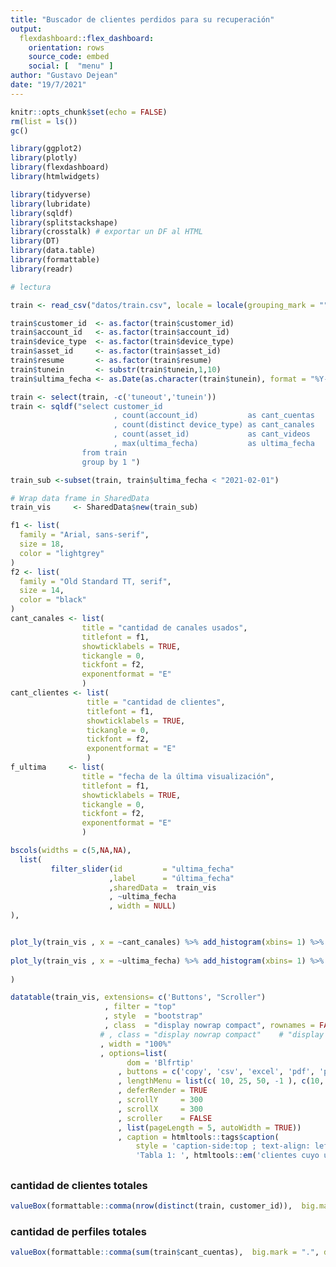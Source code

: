 ```yaml
---
title: "Buscador de clientes perdidos para su recuperación"
output: 
  flexdashboard::flex_dashboard:
    orientation: rows
    source_code: embed
    social: [  "menu" ]
author: "Gustavo Dejean"
date: "19/7/2021"
---
```


```r
knitr::opts_chunk$set(echo = FALSE)
rm(list = ls())
gc()
```

```r

library(ggplot2)
library(plotly)
library(flexdashboard)
library(htmlwidgets)

library(tidyverse)
library(lubridate)
library(sqldf)
library(splitstackshape)
library(crosstalk) # exportar un DF al HTML 
library(DT)
library(data.table) 
library(formattable)
library(readr)

# lectura

train <- read_csv("datos/train.csv", locale = locale(grouping_mark = ""))

train$customer_id  <- as.factor(train$customer_id)
train$account_id   <- as.factor(train$account_id)
train$device_type  <- as.factor(train$device_type)
train$asset_id     <- as.factor(train$asset_id)
train$resume       <- as.factor(train$resume)
train$tunein       <- substr(train$tunein,1,10)
train$ultima_fecha <- as.Date(as.character(train$tunein), format = "%Y-%m-%d")

train <- select(train, -c('tuneout','tunein'))
train <- sqldf("select customer_id
                       , count(account_id)           as cant_cuentas
                       , count(distinct device_type) as cant_canales
                       , count(asset_id)             as cant_videos
                       , max(ultima_fecha)           as ultima_fecha
                from train
                group by 1 ")

train_sub <-subset(train, train$ultima_fecha < "2021-02-01")

# Wrap data frame in SharedData
train_vis     <- SharedData$new(train_sub)
```


```r

f1 <- list(
  family = "Arial, sans-serif",
  size = 18,
  color = "lightgrey"
)
f2 <- list(
  family = "Old Standard TT, serif",
  size = 14,
  color = "black"
)
cant_canales <- list(
                title = "cantidad de canales usados",
                titlefont = f1,
                showticklabels = TRUE,
                tickangle = 0,
                tickfont = f2,
                exponentformat = "E"
                )
cant_clientes <- list(
                 title = "cantidad de clientes",
                 titlefont = f1,
                 showticklabels = TRUE,
                 tickangle = 0,
                 tickfont = f2,
                 exponentformat = "E"
                 )
f_ultima     <- list(
                title = "fecha de la última visualización",
                titlefont = f1,
                showticklabels = TRUE,
                tickangle = 0,
                tickfont = f2,
                exponentformat = "E"
                )

bscols(widths = c(5,NA,NA),
  list(
         filter_slider(id         = "ultima_fecha"
                      ,label      = "última_fecha"
                      ,sharedData =  train_vis
                      , ~ultima_fecha
                      , width = NULL) 
),


plot_ly(train_vis , x = ~cant_canales) %>% add_histogram(xbins= 1) %>% layout(xaxis = cant_canales, yaxis = cant_clientes),
 
plot_ly(train_vis , x = ~ultima_fecha) %>% add_histogram(xbins= 1) %>% layout(xaxis = f_ultima    , yaxis = cant_clientes) 
 
)
``` 


```r
datatable(train_vis, extensions= c('Buttons', "Scroller")
                     , filter = "top"
                     , style  = "bootstrap" 
                     , class  = "display nowrap compact", rownames = FALSE
                    # , class = "display nowrap compact"    # "display nowrap compact"
                    , width = "100%"
                    , options=list(
                          dom = 'Blfrtip'
                        , buttons = c('copy', 'csv', 'excel', 'pdf', 'print') 
                        , lengthMenu = list(c( 10, 25, 50, -1 ), c(10, 25, 50, "todo"))
                        , deferRender = TRUE
                        , scrollY     = 300
                        , scrollX     = 300
                        , scroller    = FALSE
                        , list(pageLength = 5, autoWidth = TRUE))
                        , caption = htmltools::tags$caption(
                            style = 'caption-side:top ; text-align: left ;',
                            'Tabla 1: ', htmltools::em('clientes cuyo último acceso esta dentro del rango del filtro "última fecha" ')))

```

## 
### cantidad de clientes totales
```r
valueBox(formattable::comma(nrow(distinct(train, customer_id)),  big.mark = ".", digits = 0), icon ='comment', color = 'success')
```

### cantidad de perfiles totales
```r
valueBox(formattable::comma(sum(train$cant_cuentas),  big.mark = ".", digits = 0), icon ='fa-eye', color = 'warning')
```




